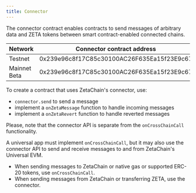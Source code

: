 ```yaml
---
title: Connector
---
```


The connector contract enables contracts to send messages of arbitrary data and
ZETA tokens between smart contract-enabled connected chains.

| Network      | Connector contract address                 |
| ------------ | ------------------------------------------ |
| Testnet      | 0x239e96c8f17C85c30100AC26F635Ea15f23E9c67 |
| Mainnet Beta | 0x239e96c8f17C85c30100AC26F635Ea15f23E9c67 |

To create a contract that uses ZetaChain's connector, use:

- `connector.send` to send a message
- implement a `onZetaMessage` function to handle incoming messages
- implement a `onZetaRevert` function to handle reverted messages

Please, note that the connector API is separate from the `onCrossChainCall`
functionality.

A universal app must implement `onCrossChainCall`, but it may also use the
connector API to send and receive messages to and from ZetaChain's Universal
EVM.

- When sending messages to ZetaChain or native gas or supported ERC-20 tokens,
  use `onCrossChainCall`.
- When sending messages from ZetaChain or transferring ZETA, use the connector.
